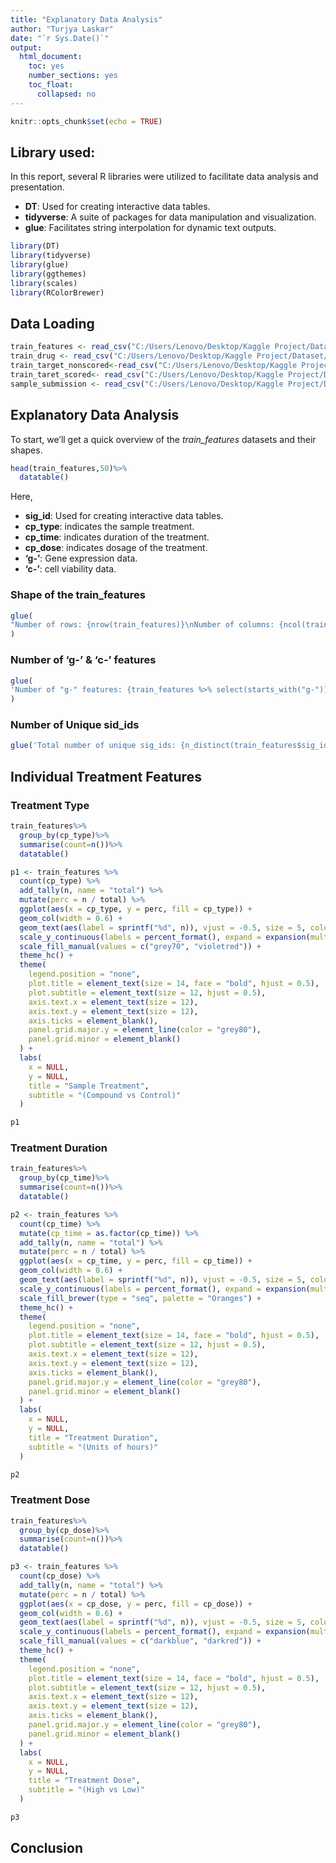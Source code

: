 ```yaml
---
title: "Explanatory Data Analysis"
author: "Turjya Laskar"
date: "`r Sys.Date()`"
output: 
  html_document:
    toc: yes
    number_sections: yes
    toc_float:
      collapsed: no
---
```


```r
knitr::opts_chunk$set(echo = TRUE)
```

## **Library used**:

In this report, several R libraries were utilized to facilitate data analysis and presentation.

- **DT**: Used for creating interactive data tables.
- **tidyverse**: A suite of packages for data manipulation and visualization.
- **glue**: Facilitates string interpolation for dynamic text outputs.

```r
library(DT)
library(tidyverse)
library(glue)
library(ggthemes)
library(scales)
library(RColorBrewer)
```

## **Data Loading**

```r

train_features <- read_csv("C:/Users/Lenovo/Desktop/Kaggle Project/Dataset/train_features.csv", show_col_types = FALSE)
train_drug <- read_csv("C:/Users/Lenovo/Desktop/Kaggle Project/Dataset/train_drug.csv", show_col_types = FALSE)
train_target_nonscored<-read_csv("C:/Users/Lenovo/Desktop/Kaggle Project/Dataset/train_targets_nonscored.csv", show_col_types = FALSE)
train_taret_scored<- read_csv("C:/Users/Lenovo/Desktop/Kaggle Project/Dataset/train_targets_scored.csv",  show_col_types = FALSE)
sample_submission <- read_csv("C:/Users/Lenovo/Desktop/Kaggle Project/Dataset/sample_submission.csv",  show_col_types = FALSE)
```

## **Explanatory Data Analysis**

To start, we’ll get a quick overview of the  *train_features* datasets and their shapes.

```r

head(train_features,50)%>%
  datatable()
```

Here,

- **sig_id**: Used for creating interactive data tables.
- **cp_type**: indicates the sample treatment.
- **cp_time**: indicates duration of the treatment.
- **cp_dose**: indicates dosage of the treatment.
- **'g-'**: Gene expression data.
- **'c-'**: cell viability data.
 
### Shape of the train_features

```r
glue(
"Number of rows: {nrow(train_features)}\nNumber of columns: {ncol(train_features)}"
)
```
### Number of 'g-' & 'c-' features
```r
glue(
'Number of "g-" features: {train_features %>% select(starts_with("g-"))%>%ncol()}\nNumber of "c-" features: {train_features %>% select(starts_with("c-"))%>%ncol()}'
)
```
### Number of Unique sid_ids
```r
glue('Total number of unique sig_ids: {n_distinct(train_features$sig_id)}')
```

## Individual Treatment Features {.tabset}

### Treatment Type
```r
train_features%>%
  group_by(cp_type)%>%
  summarise(count=n())%>%
  datatable()
```

```r
p1 <- train_features %>% 
  count(cp_type) %>% 
  add_tally(n, name = "total") %>% 
  mutate(perc = n / total) %>% 
  ggplot(aes(x = cp_type, y = perc, fill = cp_type)) +
  geom_col(width = 0.6) +
  geom_text(aes(label = sprintf("%d", n)), vjust = -0.5, size = 5, color = "black") +
  scale_y_continuous(labels = percent_format(), expand = expansion(mult = c(0, 0.1))) +
  scale_fill_manual(values = c("grey70", "violetred")) +
  theme_hc() +
  theme(
    legend.position = "none",
    plot.title = element_text(size = 14, face = "bold", hjust = 0.5),
    plot.subtitle = element_text(size = 12, hjust = 0.5),
    axis.text.x = element_text(size = 12),
    axis.text.y = element_text(size = 12),
    axis.ticks = element_blank(),
    panel.grid.major.y = element_line(color = "grey80"),
    panel.grid.minor = element_blank()
  ) +
  labs(
    x = NULL,
    y = NULL,
    title = "Sample Treatment",
    subtitle = "(Compound vs Control)"
  )

p1

```


### Treatment Duration
```r
train_features%>%
  group_by(cp_time)%>%
  summarise(count=n())%>%
  datatable()
```

```r

p2 <- train_features %>%
  count(cp_time) %>%
  mutate(cp_time = as.factor(cp_time)) %>%
  add_tally(n, name = "total") %>%
  mutate(perc = n / total) %>%
  ggplot(aes(x = cp_time, y = perc, fill = cp_time)) +
  geom_col(width = 0.6) +
  geom_text(aes(label = sprintf("%d", n)), vjust = -0.5, size = 5, color = "black") +
  scale_y_continuous(labels = percent_format(), expand = expansion(mult = c(0, 0.1))) +
  scale_fill_brewer(type = "seq", palette = "Oranges") +
  theme_hc() +
  theme(
    legend.position = "none",
    plot.title = element_text(size = 14, face = "bold", hjust = 0.5),
    plot.subtitle = element_text(size = 12, hjust = 0.5),
    axis.text.x = element_text(size = 12),
    axis.text.y = element_text(size = 12),
    axis.ticks = element_blank(),
    panel.grid.major.y = element_line(color = "grey80"),
    panel.grid.minor = element_blank()
  ) +
  labs(
    x = NULL,
    y = NULL,
    title = "Treatment Duration",
    subtitle = "(Units of hours)"
  )

p2

```


### Treatment Dose
```r
train_features%>%
  group_by(cp_dose)%>%
  summarise(count=n())%>%
  datatable()

```
```r
p3 <- train_features %>%
  count(cp_dose) %>%
  add_tally(n, name = "total") %>%
  mutate(perc = n / total) %>%
  ggplot(aes(x = cp_dose, y = perc, fill = cp_dose)) +
  geom_col(width = 0.6) +
  geom_text(aes(label = sprintf("%d", n)), vjust = -0.5, size = 5, color = "black") +
  scale_y_continuous(labels = percent_format(), expand = expansion(mult = c(0, 0.1))) +
  scale_fill_manual(values = c("darkblue", "darkred")) +
  theme_hc() +
  theme(
    legend.position = "none",
    plot.title = element_text(size = 14, face = "bold", hjust = 0.5),
    plot.subtitle = element_text(size = 12, hjust = 0.5),
    axis.text.x = element_text(size = 12),
    axis.text.y = element_text(size = 12),
    axis.ticks = element_blank(),
    panel.grid.major.y = element_line(color = "grey80"),
    panel.grid.minor = element_blank()
  ) +
  labs(
    x = NULL,
    y = NULL,
    title = "Treatment Dose",
    subtitle = "(High vs Low)"
  )

p3
```




## Conclusion














